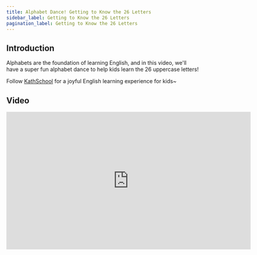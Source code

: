```yaml
---
title: Alphabet Dance! Getting to Know the 26 Letters
sidebar_label: Getting to Know the 26 Letters
pagination_label: Getting to Know the 26 Letters
---
```


## Introduction

Alphabets are the foundation of learning English, and in this video, we'll have a super fun alphabet dance to help kids learn the 26 uppercase letters! 

Follow [KathSchool](https://space.bilibili.com/20797715) for a joyful English learning experience for kids~

## Video

<iframe
  src="https://player.bilibili.com/player.html?bvid=BV1su4y1i7c1&cid=1&page=1"
  scrolling="no"
  border="0"
  frameborder="no"
  framespacing="0"
  allowfullscreen="true"
  width="640"
  height="360"
></iframe>
